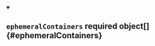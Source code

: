 
<details className="config-field" data-expandable="false" open>
<summary>

## `ephemeralContainers` <span className="config-field-required" data-required="false">required</span> <span className="config-field-type">object[]</span> <span className="config-field-default"></span> <span className="config-field-enum"></span> {#ephemeralContainers}



</summary>



</details>
